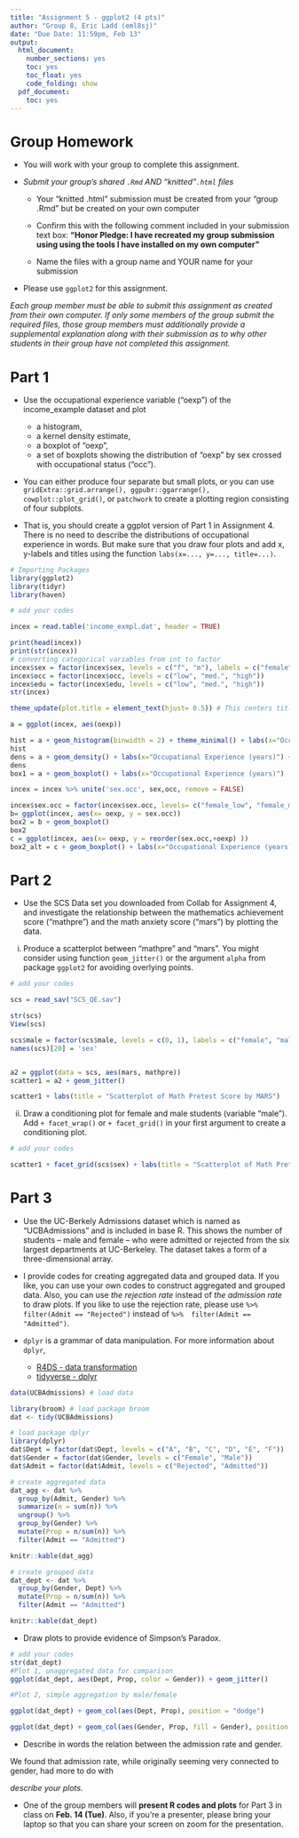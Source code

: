 ---
title: "Assignment 5 - ggplot2 (4 pts)"
author: "Group 8, Eric Ladd (eml8sj)"
date: "Due Date: 11:59pm, Feb 13"
output:
  html_document:
    number_sections: yes
    toc: yes
    toc_float: yes
    code_folding: show
  pdf_document:
    toc: yes
---

```{=html}
<style>
h1.title {
  font-size: 30px;
}
h1 {
  font-size: 26px;
}
h2 {
  font-size: 22px;
}
h3 { 
  font-size: 18px;
}

</style>
```

# Group Homework 

- You will work with your group to complete this assignment.

- *Submit your group's shared `.Rmd` AND "knitted"`.html` files*
    
    +  Your "knitted .html" submission must be created from your "group .Rmd" but be created on your own computer
    
    + Confirm this with the following comment included in your submission text box: **"Honor Pledge: I have recreated my group submission using using the tools I have installed on my own computer"**
    
    + Name the files with a group name and YOUR name for your submission

- Please use `ggplot2` for this assignment.

*Each group member must be able to submit this assignment as created from their own computer. If only some members of the group submit the required files, those group members must additionally provide a supplemental explanation along with their submission as to why other students in their group have not completed this assignment.*


# Part 1 

- Use the occupational experience variable (“oexp”) of the income_example dataset and plot
 
  + a histogram, 
  + a kernel density estimate, 
  + a boxplot of “oexp”, 
  + a set of boxplots showing the distribution of “oexp” by sex crossed with occupational status (“occ”). 
 
- You can either produce four separate but small plots, or you can use `gridExtra::grid.arrange(), ggpubr::ggarrange(), cowplot::plot_grid()`, or `patchwork` to create a plotting region consisting of four subplots. 

- That is, you should create a ggplot version of Part 1 in Assignment 4. There is no need to describe the distributions of occupational experience in words. But make sure that you draw four plots and add x, y-labels and titles using the function `labs(x=..., y=..., title=...)`.

```{r}
# Importing Packages
library(ggplot2)
library(tidyr)
library(haven)

```


```{r}
# add your codes

incex = read.table('income_exmpl.dat', header = TRUE)

print(head(incex))
print(str(incex))
# converting categorical variables from int to factor
incex$sex = factor(incex$sex, levels = c("f", "m"), labels = c("female", "male"))
incex$occ = factor(incex$occ, levels = c("low", "med.", "high"))
incex$edu = factor(incex$edu, levels = c("low", "med.", "high"))
str(incex)

```


```{r}

theme_update(plot.title = element_text(hjust= 0.5)) # This centers titles on subsequent plots

a = ggplot(incex, aes(oexp))

hist = a + geom_histogram(binwidth = 2) + theme_minimal() + labs(x="Occupational Experience (years)") + ggtitle("Histogram of Occupational Experience")
hist
dens = a + geom_density() + labs(x="Occupational Experience (years)") + ggtitle("Kernel Density Estimate of Occupational Experience")
dens
box1 = a + geom_boxplot() + labs(x="Occupational Experience (years)")

incex = incex %>% unite('sex.occ', sex,occ, remove = FALSE)

incex$sex.occ = factor(incex$sex.occ, levels= c("female_low", "female_med.", "female_high", "male_low", "male_med.", "male_high"))
b= ggplot(incex, aes(x= oexp, y = sex.occ))
box2 = b + geom_boxplot()
box2
c = ggplot(incex, aes(x= oexp, y = reorder(sex.occ,+oexp) ))
box2_alt = c + geom_boxplot() + labs(x="Occupational Experience (years)")
```

# Part 2

- Use the SCS Data set you downloaded from Collab for Assignment 4, and investigate the relationship between the mathematics achievement score (“mathpre”) and the math anxiety score (“mars”) by plotting the data. 

(i) Produce a scatterplot between “mathpre” and “mars”. You might consider using function `geom_jitter()` or the argument `alpha` from package `ggplot2` for avoiding overlying points.

```{r}
# add your codes

scs = read_sav("SCS_QE.sav")

str(scs)
View(scs)

scs$male = factor(scs$male, levels = c(0, 1), labels = c("female", "male"))
names(scs)[20] = 'sex'


a2 = ggplot(data = scs, aes(mars, mathpre))
scatter1 = a2 + geom_jitter()

scatter1 + labs(title = "Scatterplot of Math Pretest Score by MARS")
```

(ii) Draw a conditioning plot for female and male students (variable “male”). Add `+ facet_wrap()` or  `+ facet_grid()` in your first argument to create a conditioning plot.

```{r}
# add your codes

scatter1 + facet_grid(scs$sex) + labs(title = "Scatterplot of Math Pretest Score by MARS subsetted by sex")
```


# Part 3

- Use the UC-Berkely Admissions dataset which is named as "UCBAdmissions" and is included in base R. This shows the number of students – male and female – who were admitted or rejected from the six largest departments at UC-Berkeley. The dataset takes a form of a three-dimensional array.

- I provide codes for creating aggregated data and grouped data. If you like, you can use your own codes to construct aggregated and grouped data. Also, you can use *the rejection rate* instead of *the admission rate* to draw plots. If you like to use the rejection rate,  please use `%>% filter(Admit == "Rejected")` instead of `%>%  filter(Admit == "Admitted")`.

- `dplyr` is a grammar of data manipulation. For more information about `dplyr`, 

  + [R4DS - data transformation](https://r4ds.had.co.nz/transform.html)
  + [tidyverse - dplyr](https://dplyr.tidyverse.org)


```{r, warning=FALSE}
data(UCBAdmissions) # load data

library(broom) # load package broom
dat <- tidy(UCBAdmissions)
```

```{r, message=FALSE}
# load package dplyr
library(dplyr)
dat$Dept = factor(dat$Dept, levels = c("A", "B", "C", "D", "E", "F"))
dat$Gender = factor(dat$Gender, levels = c("Female", "Male"))
dat$Admit = factor(dat$Admit, levels = c("Rejected", "Admitted"))

# create aggregated data
dat_agg <- dat %>% 
  group_by(Admit, Gender) %>% 
  summarize(n = sum(n)) %>% 
  ungroup() %>% 
  group_by(Gender) %>% 
  mutate(Prop = n/sum(n)) %>% 
  filter(Admit == "Admitted")

knitr::kable(dat_agg)

# create grouped data
dat_dept <- dat %>% 
  group_by(Gender, Dept) %>% 
  mutate(Prop = n/sum(n)) %>% 
  filter(Admit == "Admitted")

knitr::kable(dat_dept)
```

- Draw plots to provide evidence of Simpson's Paradox. 

```{r}
# add your codes
str(dat_dept)
#Plot 1, unaggregated data for comparison
ggplot(dat_dept, aes(Dept, Prop, color = Gender)) + geom_jitter()

#Plot 2, simple aggregation by male/female

ggplot(dat_dept) + geom_col(aes(Dept, Prop), position = "dodge") 

ggplot(dat_dept) + geom_col(aes(Gender, Prop, fill = Gender), position = "dodge") + facet_wrap(~Dept)

```

- Describe in words the relation between the admission rate and gender.

We found that admission rate, while originally seeming very connected to gender, had more to do with 

*describe your plots.*

- One of the group members will **present R codes and plots** for Part 3 in class on **Feb. 14 (Tue)**.  Also, if you're a presenter, please bring your laptop so that you can share your screen on zoom for the presentation.

